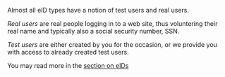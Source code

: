 Almost all eID types have a notion of test users and real users.

_Real users_ are real people logging in to a web site, thus voluntering their real name and typically also a social security number, SSN.

_Test users_ are either created by you for the occasion, or we provide you with access to already created test users. 

You may read more in the [section on eIDs](/verify/e-ids)